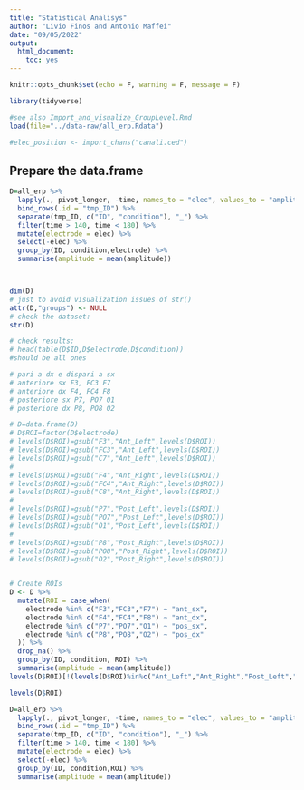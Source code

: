 ---
title: "Statistical Analisys"
author: "Livio Finos and Antonio Maffei"
date: "09/05/2022"
output: 
  html_document: 
    toc: yes
---

```{r setup, include=FALSE}
knitr::opts_chunk$set(echo = F, warning = F, message = F)

library(tidyverse)

#see also Import_and_visualize_GroupLevel.Rmd
load(file="../data-raw/all_erp.Rdata")

#elec_position <- import_chans("canali.ced")
```


## Prepare the data.frame

```{r}

D=all_erp %>% 
  lapply(., pivot_longer, -time, names_to = "elec", values_to = "amplitude") %>% 
  bind_rows(.id = "tmp_ID") %>% 
  separate(tmp_ID, c("ID", "condition"), "_") %>% 
  filter(time > 140, time < 180) %>% 
  mutate(electrode = elec) %>% 
  select(-elec) %>% 
  group_by(ID, condition,electrode) %>%
  summarise(amplitude = mean(amplitude))



dim(D)
# just to avoid visualization issues of str()
attr(D,"groups") <- NULL
# check the dataset:
str(D)

# check results:
# head(table(D$ID,D$electrode,D$condition))
#should be all ones

# pari a dx e dispari a sx
# anteriore sx F3, FC3 F7
# anteriore dx F4, FC4 F8
# posteriore sx P7, PO7 O1
# posteriore dx P8, PO8 O2

# D=data.frame(D)
# D$ROI=factor(D$electrode)
# levels(D$ROI)=gsub("F3","Ant_Left",levels(D$ROI))
# levels(D$ROI)=gsub("FC3","Ant_Left",levels(D$ROI))
# levels(D$ROI)=gsub("C7","Ant_Left",levels(D$ROI))
# 
# levels(D$ROI)=gsub("F4","Ant_Right",levels(D$ROI))
# levels(D$ROI)=gsub("FC4","Ant_Right",levels(D$ROI))
# levels(D$ROI)=gsub("C8","Ant_Right",levels(D$ROI))
# 
# levels(D$ROI)=gsub("P7","Post_Left",levels(D$ROI))
# levels(D$ROI)=gsub("PO7","Post_Left",levels(D$ROI))
# levels(D$ROI)=gsub("O1","Post_Left",levels(D$ROI))
# 
# levels(D$ROI)=gsub("P8","Post_Right",levels(D$ROI))
# levels(D$ROI)=gsub("PO8","Post_Right",levels(D$ROI))
# levels(D$ROI)=gsub("O2","Post_Right",levels(D$ROI))


# Create ROIs
D <- D %>%
  mutate(ROI = case_when(
    electrode %in% c("F3","FC3","F7") ~ "ant_sx",
    electrode %in% c("F4","FC4","F8") ~ "ant_dx",
    electrode %in% c("P7","PO7","O1") ~ "pos_sx",
    electrode %in% c("P8","PO8","O2") ~ "pos_dx"
  )) %>%
  drop_na() %>%
  group_by(ID, condition, ROI) %>%
  summarise(amplitude = mean(amplitude))
levels(D$ROI)[!(levels(D$ROI)%in%c("Ant_Left","Ant_Right","Post_Left","Post_Right"))]=NA

levels(D$ROI)

D=all_erp %>% 
  lapply(., pivot_longer, -time, names_to = "elec", values_to = "amplitude") %>% 
  bind_rows(.id = "tmp_ID") %>% 
  separate(tmp_ID, c("ID", "condition"), "_") %>% 
  filter(time > 140, time < 180) %>% 
  mutate(electrode = elec) %>% 
  select(-elec) %>% 
  group_by(ID, condition,ROI) %>%
  summarise(amplitude = mean(amplitude))



```

